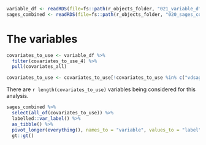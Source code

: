 
```r
variable_df <- readRDS(file=fs::path(r_objects_folder, "021_variable_df.rds"))
sages_combined <- readRDS(file=fs::path(r_objects_folder, "020_sages_combined.rds"))
```

# The variables

```r
covariates_to_use <- variable_df %>%
  filter(covariates_to_use_4) %>%
  pull(covariates_all)

covariates_to_use <- covariates_to_use[!covariates_to_use %in% c("vdsagesdeliriumever", "vdgcp_slope36m", "vdgcp_slope48m")]
```

There are `r length(covariates_to_use)` variables being considered for this analysis.

```r
sages_combined %>%
  select(all_of(covariates_to_use)) %>%
  labelled::var_label() %>%
  as_tibble() %>%
  pivot_longer(everything(), names_to = "variable", values_to = "label") %>%
  gt::gt()
```